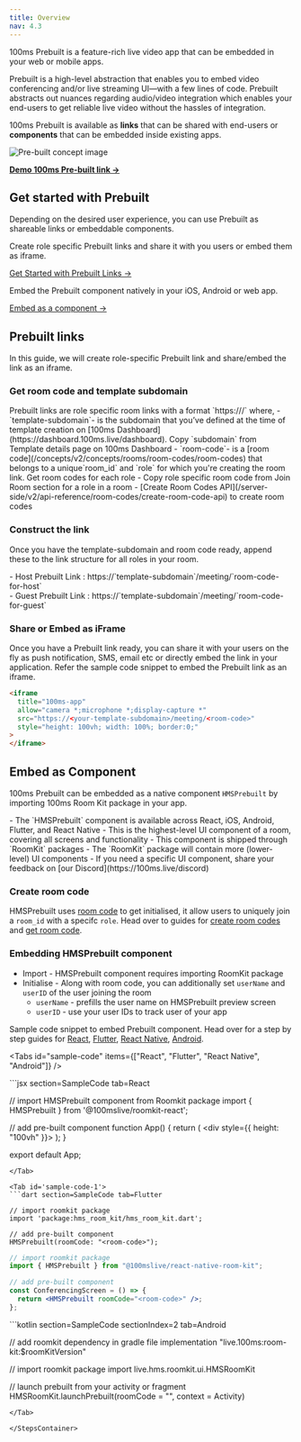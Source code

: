 ```yaml
---
title: Overview
nav: 4.3
---
```


100ms Prebuilt is a feature-rich live video app that can be embedded in your web or mobile apps.

Prebuilt is a high-level abstraction that enables you to embed video conferencing and/or live streaming UI—with a few lines of code. Prebuilt abstracts out nuances regarding audio/video integration which enables your end-users to get reliable live video without the hassles of integration.

100ms Prebuilt is available as **links** that can be shared with end-users or **components** that can be embedded inside existing apps.

![Pre-built concept image](/docs/v2/prebuilt-intro.jpg)

[**Demo 100ms Pre-built link →**](https://examples-videoconferencing.app.100ms.live/meeting/tmz-qdi-cyp)

## Get started with Prebuilt

Depending on the desired user experience, you can use Prebuilt as shareable links or embeddable components.

<FlexContainer>
<Callout icon="link" title="Share or embed Prebuilt Links">

Create role specific Prebuilt links and share it with you users or embed them as iframe.

[Get Started with Prebuilt Links →](#prebuilt-links)

</Callout>

<Callout icon="link" title="Embed natively">
Embed the Prebuilt component natively in your iOS, Android or web app.

[Embed as a component →](#embed-as-component)

</Callout>
</FlexContainer>

## Prebuilt links

In this guide, we will create role-specific Prebuilt link and share/embed the link as an iframe.

<StepsContainer id="use-prebuilt-links">

### Get room code and template subdomain

<FlexContainer>
<Callout icon="link" title="Prebuilt Link Structure">
Prebuilt links are role specific room links with a format `https://<template-subdomain>/<room-code>` where,
    - `template-subdomain`- is the subdomain that you’ve defined at the time of template creation on [100ms Dashboard](https://dashboard.100ms.live/dashboard). Copy `subdomain` from Template details page on 100ms Dashboard
    - `room-code`- is a [room code](/concepts/v2/concepts/rooms/room-codes/room-codes) that belongs to a unique`room_id` and `role` for which you're creating the room link. Get room codes for each role 
            - Copy role specific room code from Join Room section for a role in a room
            - [Create Room Codes API](/server-side/v2/api-reference/room-codes/create-room-code-api) to create room codes
</Callout>
</FlexContainer>

### Construct the link

Once you have the template-subdomain and room code ready, append these to the link structure for all roles in your room.

<FlexContainer>
  <Callout icon="link" title="Prebuilt Link for roles">
    - Host Prebuilt Link :
    https://`template-subdomain`/meeting/`room-code-for-host`<br/>
    - Guest Prebuilt Link : https://`template-subdomain`/meeting/`room-code-for-guest`
  </Callout>
</FlexContainer>

### Share or Embed as iFrame

Once you have a Prebuilt link ready, you can share it with your users on the fly as push notification, SMS, email etc or directly embed the link in your application.
Refer the sample code snippet to embed the Prebuilt link as an iframe.

```html
<iframe
  title="100ms-app"
  allow="camera *;microphone *;display-capture *"
  src="https://<your-template-subdomain>/meeting/<room-code>"
  style="height: 100vh; width: 100%; border:0;"
>
</iframe>
```

</StepsContainer>

## Embed as Component

100ms Prebuilt can be embedded as a native component `HMSPrebuilt` by importing 100ms Room Kit package in your app.

<FlexContainer>
<Callout icon="link" title="Component Basics">
- The `HMSPrebuilt` component is available across React, iOS, Android, Flutter, and React Native
  - This is the highest-level UI component of a room, covering all screens and functionality
- This component is shipped through `RoomKit` packages
  - The `RoomKit` package will contain more (lower-level) UI components
  - If you need a specific UI component, share your feedback on [our Discord](https://100ms.live/discord)
</Callout>
</FlexContainer>

<StepsContainer id="embed-prebuilt-component">

### Create room code

HMSPrebuilt uses [room code](/concepts/v2/concepts/rooms/room-codes/room-codes) to get initialised, it allow users to uniquely join a `room_id` with a specifc `role`. Head over to guides for [create room codes](/server-side/v2/api-reference/room-codes/create-room-code-api) and [get room code](/server-side/v2/api-reference/room-codes/get-room-code-api).

### Embedding HMSPrebuilt component

- Import - HMSPrebuilt component requires importing RoomKit package
- Initialise - Along with room code, you can additionally set `userName` and `userID` of the user joining the room
    - `userName` - prefills the user name on HMSPrebuilt preview screen
    - `userID` - use your user IDs to track user of your app

Sample code snippet to embed Prebuilt component. Head over for a step by step guides for [React](/javascript/v2/quickstart/prebuilt-quickstart), [Flutter](/flutter/v2/quickstart/prebuilt-flutter), [React Native](/react-native/v2/quickstart/prebuilt), [Android](/android/v2/quickstart/prebuilt-android).

<Tabs
  id="sample-code"
  items={["React", "Flutter", "React Native", "Android"]}
/>

<Tab id='sample-code-0'>
```jsx section=SampleCode tab=React

// import HMSPrebuilt component from Roomkit package
import { HMSPrebuilt } from '@100mslive/roomkit-react';

// add pre-built component
function App() {
    return (
        <div style={{ height: "100vh" }}>
            <HMSPrebuilt roomCode="<room-code>" />
        </div>
    );
 }

 export default App;
```
</Tab>

<Tab id='sample-code-1'>
```dart section=SampleCode tab=Flutter

// import roomkit package
import 'package:hms_room_kit/hms_room_kit.dart';

// add pre-built component
HMSPrebuilt(roomCode: "<room-code>");
```
</Tab>

<Tab id='sample-code-2'>

```jsx section=SampleCode tab=React Native
// import roomkit package
import { HMSPrebuilt } from "@100mslive/react-native-room-kit";

// add pre-built component
const ConferencingScreen = () => {
  return <HMSPrebuilt roomCode="<room-code>" />;
};
```

</Tab>

<Tab id='sample-code-3'>
```kotlin section=SampleCode sectionIndex=2 tab=Android

// add roomkit dependency in gradle file
implementation "live.100ms:room-kit:$roomKitVersion"

// import roomkit package
import live.hms.roomkit.ui.HMSRoomKit

// launch prebuilt from your activity or fragment
HMSRoomKit.launchPrebuilt(roomCode = "<room-code>", context = Activity)

```
</Tab>

</StepsContainer>
